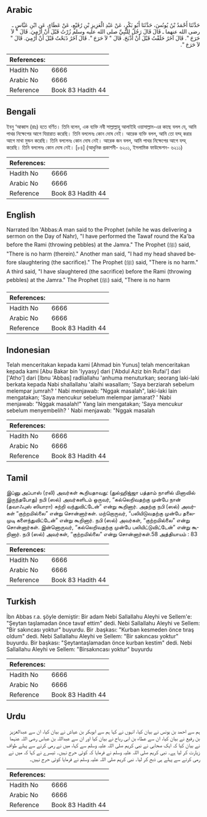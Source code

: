 ## Arabic


<div dir="rtl" lang="ar" style={{fontSize:'larger',backgroundColor:'#f8f9fa',padding:20}}>
حَدَّثَنَا أَحْمَدُ بْنُ يُونُسَ، حَدَّثَنَا أَبُو بَكْرٍ، عَنْ عَبْدِ الْعَزِيزِ بْنِ رُفَيْعٍ، عَنْ عَطَاءٍ، عَنِ ابْنِ عَبَّاسٍ ـ رضى الله عنهما ـ قَالَ قَالَ رَجُلٌ لِلنَّبِيِّ صلى الله عليه وسلم زُرْتُ قَبْلَ أَنْ أَرْمِيَ‏.‏ قَالَ ‏"‏ لاَ حَرَجَ ‏"‏‏.‏ قَالَ آخَرُ حَلَقْتُ قَبْلَ أَنْ أَذْبَحَ‏.‏ قَالَ ‏"‏ لاَ حَرَجَ ‏"‏‏.‏ قَالَ آخَرُ ذَبَحْتُ قَبْلَ أَنْ أَرْمِيَ‏.‏ قَالَ ‏"‏ لاَ حَرَجَ ‏"‏‏.‏
</div>
<div style={{backgroundColor:'#f8f9fa',padding:20, marginBottom: 10}}><table> <thead> <tr> <th>References:</th> <th></th> </tr> </thead> <tbody><tr><td>Hadith No</td><td>6666</td></tr><tr><td>Arabic No</td><td>6666</td></tr><tr><td>Reference</td><td>Book 83 Hadith 44</td></tr></tbody></table></div>

## Bengali


<div dir="ltr" lang="bn" style={{fontSize:'larger',backgroundColor:'#f8f9fa',padding:20}}>
ইবনু ‘আব্বাস (রাঃ) হতে বর্ণিত। তিনি বলেন, এক ব্যক্তি নবী সাল্লাল্লাহু আলাইহি ওয়াসাল্লাম-এর কাছে বলল যে, আমি পাথর নিক্ষেপের আগে যিয়ারাত করেছি। তিনি বললেনঃ কোন দোষ নেই। আরেক ব্যক্তি বলল, আমি তো যব্হ্ করার আগে মাথা মুন্ডন করেছি। তিনি বললেনঃ কোন দোষ নেই। আরেক জন বলল, আমি পাথর নিক্ষেপের আগে যব্হ্ করেছি। তিনি বললেনঃ কোন দোষ নেই। [৮৪] (আধুনিক প্রকাশনী- ৬২০১, ইসলামিক ফাউন্ডেশন- ৬২১১)
</div>
<div style={{backgroundColor:'#f8f9fa',padding:20, marginBottom: 10}}><table> <thead> <tr> <th>References:</th> <th></th> </tr> </thead> <tbody><tr><td>Hadith No</td><td>6666</td></tr><tr><td>Arabic No</td><td>6666</td></tr><tr><td>Reference</td><td>Book 83 Hadith 44</td></tr></tbody></table></div>

## English


<div dir="ltr" lang="en" style={{fontSize:'larger',backgroundColor:'#f8f9fa',padding:20}}>
Narrated Ibn 'Abbas:A man said to the Prophet (while he was delivering a sermon on the Day of Nahr), "I have performed the Tawaf round the Ka'ba before the Rami (throwing pebbles) at the Jamra." The Prophet (ﷺ) said, "There is no harm (therein)." Another man said, "I had my head shaved before slaughtering (the sacrifice)." The Prophet (ﷺ) said, "There is no harm." A third said, "I have slaughtered (the sacrifice) before the Rami (throwing pebbles) at the Jamra." The Prophet (ﷺ) said, "There is no harm
</div>
<div style={{backgroundColor:'#f8f9fa',padding:20, marginBottom: 10}}><table> <thead> <tr> <th>References:</th> <th></th> </tr> </thead> <tbody><tr><td>Hadith No</td><td>6666</td></tr><tr><td>Arabic No</td><td>6666</td></tr><tr><td>Reference</td><td>Book 83 Hadith 44</td></tr></tbody></table></div>

## Indonesian


<div dir="ltr" lang="id" style={{fontSize:'larger',backgroundColor:'#f8f9fa',padding:20}}>
Telah menceritakan kepada kami [Ahmad bin Yunus] telah menceritakan kepada kami [Abu Bakar bin 'Iyyasy] dari ['Abdul Aziz bin Rufai'] dari ['Atho'] dari [Ibnu 'Abbas] radliallahu 'anhuma menuturkan; seorang laki-laki berkata kepada Nabi shallallahu 'alaihi wasallam; 'Saya berziarah sebelum melempar jumrah? ' Nabi menjawab: "Nggak masalah", laki-laki lain mengatakan; 'Saya mencukur sebelum melempar jamarat? ' Nabi menjawab: "Nggak masalah!" Yang lain mengatakan; 'Saya mencukur sebelum menyembelih? ' Nabi menjawab: "Nggak masalah
</div>
<div style={{backgroundColor:'#f8f9fa',padding:20, marginBottom: 10}}><table> <thead> <tr> <th>References:</th> <th></th> </tr> </thead> <tbody><tr><td>Hadith No</td><td>6666</td></tr><tr><td>Arabic No</td><td>6666</td></tr><tr><td>Reference</td><td>Book 83 Hadith 44</td></tr></tbody></table></div>

## Tamil


<div dir="ltr" lang="ta" style={{fontSize:'larger',backgroundColor:'#f8f9fa',padding:20}}>
இப்னு அப்பாஸ் (ரலி) அவர்கள் கூறியதாவது: (துல்ஹிஜ்ஜா பத்தாம் நாளில் மினாவில் இருந்தபோது) நபி (ஸல்) அவர்களிடம் ஒருவர், “கல்லெறிவதற்கு முன்பே நான் (தவாஃபுஸ் ஸியாரா) சுற்றி வந்துவிட்டேன்” என்று கூறினார். அதற்கு நபி (ஸல்) அவர்கள் “குற்றமில்லை” என்று சொன்னார்கள். மற்றொருவர், “பலியிடுவதற்கு முன்பே தலைமுடி களைந்துவிட்டேன்” என்று கூறினார். நபி (ஸல்) அவர்கள், “குற்றமில்லை” என்று சொன்னார்கள். இன்னொருவர், “கல்லெறிவதற்கு முன்பே பலியிட்டுவிட்டேன்” என்று கூறினார். நபி (ஸல்) அவர்கள், “குற்றமில்லை” என்று சொன்னார்கள்.58 அத்தியாயம் : 83
</div>
<div style={{backgroundColor:'#f8f9fa',padding:20, marginBottom: 10}}><table> <thead> <tr> <th>References:</th> <th></th> </tr> </thead> <tbody><tr><td>Hadith No</td><td>6666</td></tr><tr><td>Arabic No</td><td>6666</td></tr><tr><td>Reference</td><td>Book 83 Hadith 44</td></tr></tbody></table></div>

## Turkish


<div dir="ltr" lang="tr" style={{fontSize:'larger',backgroundColor:'#f8f9fa',padding:20}}>
İbn Abbas r.a. şöyle demiştir: Bir adam Nebi Sallallahu Aleyhi ve Sellem'e: "Şeytan taşlamadan önce tavaf ettim" dedi. Nebi Sallallahu Aleyhi ve Sellem: "Bir sakıncası yoktur" buyurdu. Bir .başkası: "Kurban kesmeden önce tıraş oldum" dedi. Nebi Sallallahu Aleyhi ve Sellem: "Bir sakıncası yoktur" buyurdu. Bir başkası: "Şeytantaşlamadan önce kurban kestim" dedi. Nebi Sallallahu Aleyhi ve Sellem: "Birsakıncası yoktur" buyurdu
</div>
<div style={{backgroundColor:'#f8f9fa',padding:20, marginBottom: 10}}><table> <thead> <tr> <th>References:</th> <th></th> </tr> </thead> <tbody><tr><td>Hadith No</td><td>6666</td></tr><tr><td>Arabic No</td><td>6666</td></tr><tr><td>Reference</td><td>Book 83 Hadith 44</td></tr></tbody></table></div>

## Urdu


<div dir="rtl" lang="ur" style={{fontSize:'larger',backgroundColor:'#f8f9fa',padding:20}}>
ہم سے احمد بن یونس نے بیان کیا، انہوں نے کہا ہم سے ابوبکر بن عیاش نے بیان کیا، ان سے عبدالعزیز بن رفیع نے بیان کیا، ان سے عطاء بن ابی رباح نے بیان کیا اور ان سے عبداللہ بن عباس رضی اللہ عنہما نے بیان کیا کہ ایک صحابی نے نبی کریم صلی اللہ علیہ وسلم سے کہا، میں نے رمی کرنے سے پہلے طواف زیارت کر لیا ہے۔ نبی کریم صلی اللہ علیہ وسلم نے فرمایا کہ کوئی حرج نہیں۔ تیسرے نے کہا کہ میں نے رمی کرنے سے پہلے ہی ذبح کر لیا۔ نبی کریم صلی اللہ علیہ وسلم نے فرمایا کوئی حرج نہیں۔
</div>
<div style={{backgroundColor:'#f8f9fa',padding:20, marginBottom: 10}}><table> <thead> <tr> <th>References:</th> <th></th> </tr> </thead> <tbody><tr><td>Hadith No</td><td>6666</td></tr><tr><td>Arabic No</td><td>6666</td></tr><tr><td>Reference</td><td>Book 83 Hadith 44</td></tr></tbody></table></div>